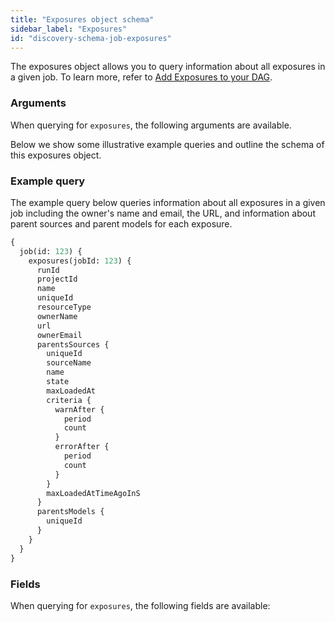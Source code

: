 ```yaml
---
title: "Exposures object schema"
sidebar_label: "Exposures"
id: "discovery-schema-job-exposures"
---
```



The exposures object allows you to query information about all exposures in a given job. To learn more, refer to [Add Exposures to your DAG](/docs/build/exposures).


### Arguments

When querying for `exposures`, the following arguments are available.

<NodeArgsTable parent="JobNode" name="exposures" />

Below we show some illustrative example queries and outline the schema of this exposures object.

### Example query

The example query below queries information about all exposures in a given job including the owner's name and email, the URL, and information about parent sources and parent models for each exposure.

```graphql
{
  job(id: 123) {
    exposures(jobId: 123) {
      runId
      projectId
      name
      uniqueId
      resourceType
      ownerName
      url
      ownerEmail
      parentsSources {
        uniqueId
        sourceName
        name
        state
        maxLoadedAt
        criteria {
          warnAfter {
            period
            count
          }
          errorAfter {
            period
            count
          }
        }
        maxLoadedAtTimeAgoInS
      }
      parentsModels {
        uniqueId
      }
    }
  }
}
```

### Fields
When querying for `exposures`, the following fields are available:

<SchemaTable nodeName="ExposureNode" />
